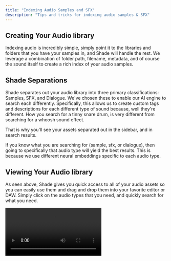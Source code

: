 ```yaml
---
title: "Indexing Audio Samples and SFX"
description: "Tips and tricks for indexing audio samples & SFX"
---
```


## Creating Your Audio library

Indexing audio is incredibly simple, simply point it to the libraries and folders that you have your samples in, and Shade will handle the rest. 
We leverage a combination of folder path, filename, metadata, and of course the sound itself to create a rich index of your audio samples.

## Shade Separations

Shade separates out your audio library into three primary classifications: Samples, SFX, and Dialogue. We've chosen these to enable our AI engine to search each differently. 
Specifically, this allows us to create custom tags and descriptions for each different type of sound because, well they're different. How you search for a tinny snare drum, is very different from searching for a whoosh sound effect.

That is why you'll see your assets separated out in the sidebar, and in search results.

<Tip>
If you know what you are searching for (sample, sfx, or dialogue), then going to specifically that audio type will yield the best results. This is because we use different neural embeddings specific to each audio type.
</Tip>

## Viewing Your Audio library

As seen above, Shade gives you quick access to all of your audio assets so you can easily use them and drag and drop them into your favorite editor or DAW. Simply click on the audio types that you need, and quickly search for what you need.

<video controls autoPlay src='https://firebasestorage.googleapis.com/v0/b/shade-prod.appspot.com/o/docs-videos%2Faudio-separations.mp4?alt=media&token=1ee9787a-a75e-4aa7-aac0-261e48eabf5b' />

## Searching for Audio in the Command Palette

Our command palette is the avenue to search Shade without having to open up the app itself. This works directly on top of any full screen application including things like Logic Pro and Ableton, so you can easily and quickly find the sample that you need.
Here's how you search for vocal loop samples directly in the command palette.

<Tip>
Notice how when searching, going to the specific audio type like Samples will yield the best results
</Tip>

<video controls autoPlay src="https://firebasestorage.googleapis.com/v0/b/shade-prod.appspot.com/o/docs-videos%2Fcommand-palette-audio-search.mp4?alt=media&token=c0799867-ef81-40e7-9869-c5c1679715a1" />
